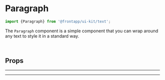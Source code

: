 
<Meta title="Text/Paragraph" of={Paragraph} />

# Paragraph

<Canvas>
  <Story id="text-paragraph--basic" />
</Canvas>

```typescript
import {Paragraph} from '@frontapp/ui-kit/text';
```

The `Paragraph` component is a simple component that you can wrap around any text to style it in
a standard way. 

<br />

## Props

<ArgsTable of={Paragraph} />

<hr /><hr />